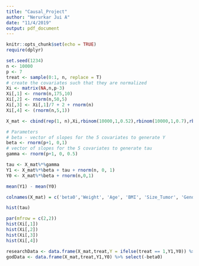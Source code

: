 ```yaml
---
title: "Causal_Project"
author: "Nerurkar Jui A"
date: "11/4/2019"
output: pdf_document
---
```


```r
knitr::opts_chunk$set(echo = TRUE)
require(dplyr)
```

```r
set.seed(1234)
n <- 10000
p <- 7
treat <- sample(0:1, n, replace = T)
# create the covariates such that they are normalized
Xi <- matrix(NA,n,p-3)
Xi[,1] <- rnorm(n,175,10)
Xi[,2] <- rnorm(n,50,5)
Xi[,3] <- Xi[,1]/7 + 2 + rnorm(n)
Xi[,4] <- (rnorm(n,5,1))

X_mat <- cbind(rep(1, n),Xi,rbinom(10000,1,0.52),rbinom(10000,1,0.7),rbinom(10000,1,0.2))

# Parameters 
# beta - vector of slopes for the 5 covariates to generate Y
beta <- rnorm(p+1, 0,1)
# vector of slopes for the 5 covariates to generate tau
gamma <- rnorm(p+1, 0, 0.5)

tau <- X_mat%*%gamma 
Y1 <- X_mat%*%beta + tau + rnorm(n, 0, 1)
Y0 <- X_mat%*%beta + rnorm(n,0,1)

mean(Y1) - mean(Y0)

colnames(X_mat) = c('beta0','Weight', 'Age', 'BMI', 'Size_Tumor', 'Gender', 'HBP', 'Relapse')
```

```r
hist(tau)
```

```r
par(mfrow = c(2,2))
hist(Xi[,1])
hist(Xi[,2])
hist(Xi[,3])
hist(Xi[,4])
```

```r
researchData <- data.frame(X_mat,treat,Y = ifelse(treat == 1,Y1,Y0)) %>% select(-beta0)
godData <- data.frame(X_mat,treat,Y1,Y0) %>% select(-beta0)
```












